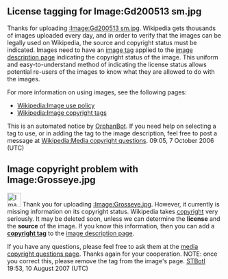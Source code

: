 <article id="7332365" title=User talk:Taishar>
	<talkpage id="7332365" title="User talk:Taishar">

==License tagging for Image:Gd200513 sm.jpg==
Thanks for uploading [[:Image:Gd200513 sm.jpg]].  Wikipedia gets thousands of images uploaded every day, and in order to verify that the images can be legally used on Wikipedia, the source and copyright status must be indicated.  Images need to have an [[Wikipedia:Image copyright tags|image tag]] applied to the [[Wikipedia:Image description page|image description page]] indicating the copyright status of the image.  This uniform and easy-to-understand method of indicating the license status allows potential re-users of the images to know what they are allowed to do with the images.

For more information on using images, see the following pages:
*[[Wikipedia:Image use policy]]
*[[Wikipedia:Image copyright tags]]

This is an automated notice by [[User:OrphanBot|OrphanBot]].  If you need help on selecting a tag to use, or in adding the tag to the image description, feel free to post a message at [[Wikipedia:Media copyright questions]]. 09:05, 7 October 2006 (UTC)


==Image copyright problem with Image:Grosseye.jpg==

[[Image:Nuvola apps important.svg|32px|left|Image Copyright problem]]
Thank you for uploading [[:Image:Grosseye.jpg]]. However, it currently is missing information on its copyright status. Wikipedia takes [[Wikipedia:Copyrights|copyright]] very seriously. It may be deleted soon, unless we can determine the '''license''' and the '''source''' of the image. If you know this information, then you can add a '''[[Wikipedia:Image copyright tags|copyright tag]]''' to the [[Help:Image page|image description page]].

If you have any questions, please feel free to ask them at the [[Wikipedia:Media copyright questions|media copyright questions page]]. Thanks again for your cooperation. NOTE: once you correct this, please remove the tag from the image's page. [[User:STBotI|STBotI]] 19:53, 10 August 2007 (UTC)
	</talkpage>
</article>